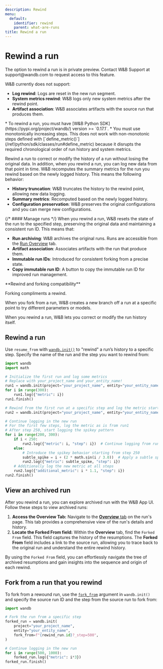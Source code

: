 ```yaml
---
description: Rewind
menu:
  default:
    identifier: rewind
    parent: what-are-runs
title: Rewind a run
---
```


# Rewind a run
<Warning>
The option to rewind a run is in private preview. Contact W&B Support at support@wandb.com to request access to this feature.

W&B currently does not support:
* **Log rewind**: Logs are reset in the new run segment.
* **System metrics rewind**: W&B logs only new system metrics after the rewind point.
* **Artifact association**: W&B associates artifacts with the source run that produces them.
</Warning>

<Note>
* To rewind a run, you must have [W&B Python SDK](https://pypi.org/project/wandb/) version >= `0.17.1`.
* You must use monotonically increasing steps. This does not work with non-monotonic steps defined with [`define_metric()`](/ref/python/sdk/classes/run#define_metric) because it disrupts the required chronological order of run history and system metrics.
</Note>

Rewind a run to correct or modify the history of a run without losing the original data. In addition, when you 
rewind a run, you can log new data from that point in time. W&B recomputes the summary metrics for the run you rewind based on the newly logged history. This means the following behavior:
- **History truncation**: W&B truncates the history to the rewind point, allowing new data logging.
- **Summary metrics**: Recomputed based on the newly logged history.
- **Configuration preservation**: W&B preserves the original configurations and you can merge new configurations.

{/* #### Manage runs */}
When you rewind a run, W&B resets the state of the run to the specified step, preserving the original data and maintaining a consistent run ID. This means that:

- **Run archiving**: W&B archives the original runs. Runs are accessible from the [Run Overview](./#overview-tab) tab.
- **Artifact association**: Associates artifacts with the run that produce them.
- **Immutable run IDs**: Introduced for consistent forking from a precise state.
- **Copy immutable run ID**: A button to copy the immutable run ID for improved run management.

<Note>
**Rewind and forking compatibility**

Forking compliments a rewind.

When you fork from a run, W&B creates a new branch off a run at a specific point to try different parameters or models. 

When you  rewind a run, W&B lets you correct or modify the run history itself.
</Note>



## Rewind a run

Use `resume_from` with [`wandb.init()`](/ref/python/sdk/functions/init) to "rewind" a run’s history to a specific step. Specify the name of the run and the step you want to rewind from:

```python
import wandb
import math

# Initialize the first run and log some metrics
# Replace with your_project_name and your_entity_name!
run1 = wandb.init(project="your_project_name", entity="your_entity_name")
for i in range(300):
    run1.log({"metric": i})
run1.finish()

# Rewind from the first run at a specific step and log the metric starting from step 200
run2 = wandb.init(project="your_project_name", entity="your_entity_name", resume_from=f"{run1.id}?_step=200")

# Continue logging in the new run
# For the first few steps, log the metric as is from run1
# After step 250, start logging the spikey pattern
for i in range(200, 300):
    if i < 250:
        run2.log({"metric": i, "step": i})  # Continue logging from run1 without spikes
    else:
        # Introduce the spikey behavior starting from step 250
        subtle_spike = i + (2 * math.sin(i / 3.0))  # Apply a subtle spikey pattern
        run2.log({"metric": subtle_spike, "step": i})
    # Additionally log the new metric at all steps
    run2.log({"additional_metric": i * 1.1, "step": i})
run2.finish()
```

## View an archived run


After you rewind a run, you can explore archived run with the W&B App UI. Follow these steps to view archived runs:

1. **Access the Overview Tab:** Navigate to the [**Overview** tab](./#overview-tab) on the run's page. This tab provides a comprehensive view of the run's details and history.
2. **Locate the Forked From field:** Within the **Overview** tab, find the `Forked From` field. This field captures the history of the resumptions. The **Forked From** field includes a link to the source run, allowing you to trace back to the original run and understand the entire rewind history.

By using the `Forked From` field, you can effortlessly navigate the tree of archived resumptions and gain insights into the sequence and origin of each rewind. 

## Fork from a run that you rewind

To fork from a rewound run, use the [`fork_from`](/guides/models/track/runs/forking) argument in `wandb.init()` and specify the source run ID and the step from the source run to fork from:

```python 
import wandb

# Fork the run from a specific step
forked_run = wandb.init(
    project="your_project_name",
    entity="your_entity_name",
    fork_from=f"{rewind_run.id}?_step=500",
)

# Continue logging in the new run
for i in range(500, 1000):
    forked_run.log({"metric": i*3})
forked_run.finish()
```